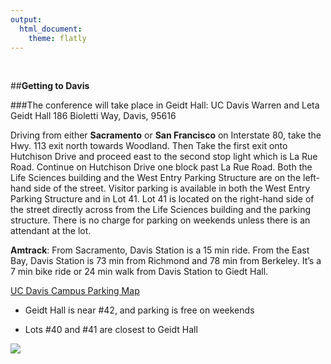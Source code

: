 ```yaml
---
output: 
  html_document:
    theme: flatly
---
```

<br>

##**Getting to Davis**

###The conference will take place in Geidt Hall: UC Davis Warren and Leta Geidt Hall 186 Bioletti Way, Davis, 95616

Driving from either **Sacramento** or **San Francisco** on Interstate 80, take the Hwy. 113 exit north towards Woodland. Then Take the first exit onto Hutchison Drive and proceed east to the second stop light which is La Rue Road. Continue on Hutchison Drive one block past La Rue Road. Both the Life Sciences building and the West Entry Parking Structure are on the left-hand side of the street. Visitor parking is available in both the West Entry Parking Structure and in Lot 41. Lot 41 is located on the right-hand side of the street directly across from the Life Sciences building and the parking structure. There is no charge for parking on weekends unless there is an attendant at the lot. 

**Amtrack**: From Sacramento, Davis Station is a 15 min ride. From the East Bay, Davis Station is 73 min from Richmond and 78 min from Berkeley. It's a 7 min bike ride or 24 min walk from Davis Station to Giedt Hall.


[UC Davis Campus Parking Map](http://taps.ucdavis.edu/sites/taps.ucdavis.edu/files/attachments/parking_map.pdf)

  + Geidt Hall is near #42, and parking is free on weekends 
  
  + Lots #40 and #41 are closest to Geidt Hall 
  
![](pics/map.png)  
